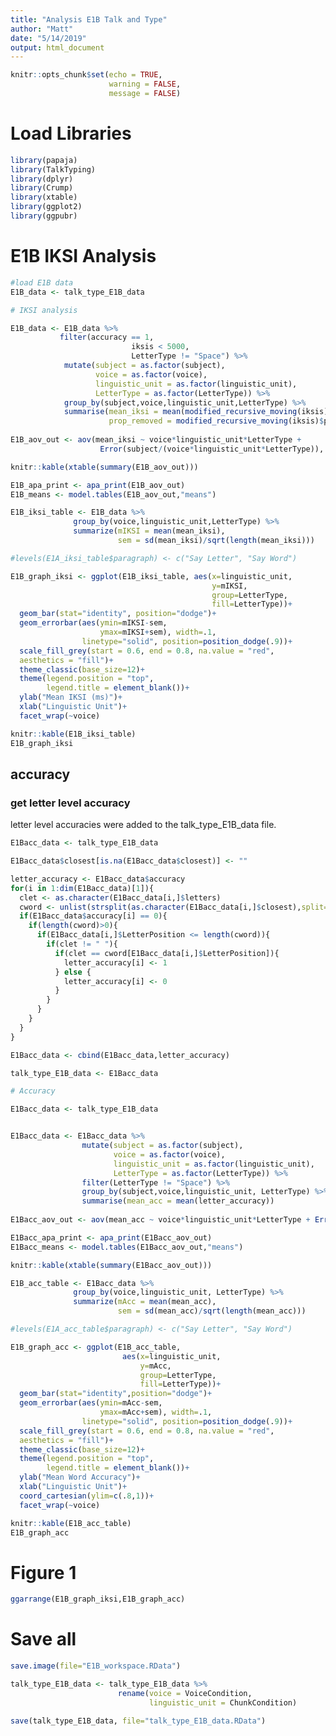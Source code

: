 ```yaml
---
title: "Analysis E1B Talk and Type"
author: "Matt"
date: "5/14/2019"
output: html_document
---
```


```r
knitr::opts_chunk$set(echo = TRUE,
                      warning = FALSE,
                      message = FALSE)
```

# Load Libraries

```r
library(papaja)
library(TalkTyping)
library(dplyr)
library(Crump)
library(xtable)
library(ggplot2)
library(ggpubr)
```

# E1B IKSI Analysis

```r
#load E1B data
E1B_data <- talk_type_E1B_data

# IKSI analysis

E1B_data <- E1B_data %>%
           filter(accuracy == 1,
                           iksis < 5000,
                           LetterType != "Space") %>%
            mutate(subject = as.factor(subject),
                   voice = as.factor(voice),
                   linguistic_unit = as.factor(linguistic_unit),
                   LetterType = as.factor(LetterType)) %>%
            group_by(subject,voice,linguistic_unit,LetterType) %>%
            summarise(mean_iksi = mean(modified_recursive_moving(iksis)$restricted),
                      prop_removed = modified_recursive_moving(iksis)$prop_removed)
                  
E1B_aov_out <- aov(mean_iksi ~ voice*linguistic_unit*LetterType + 
                    Error(subject/(voice*linguistic_unit*LetterType)), E1B_data)

knitr::kable(xtable(summary(E1B_aov_out)))

E1B_apa_print <- apa_print(E1B_aov_out)
E1B_means <- model.tables(E1B_aov_out,"means")

```

```r
E1B_iksi_table <- E1B_data %>%
              group_by(voice,linguistic_unit,LetterType) %>%
              summarize(mIKSI = mean(mean_iksi),
                        sem = sd(mean_iksi)/sqrt(length(mean_iksi)))

#levels(E1A_iksi_table$paragraph) <- c("Say Letter", "Say Word")

E1B_graph_iksi <- ggplot(E1B_iksi_table, aes(x=linguistic_unit,
                                             y=mIKSI,
                                             group=LetterType,
                                             fill=LetterType))+
  geom_bar(stat="identity", position="dodge")+
  geom_errorbar(aes(ymin=mIKSI-sem,
                    ymax=mIKSI+sem), width=.1,
                linetype="solid", position=position_dodge(.9))+
  scale_fill_grey(start = 0.6, end = 0.8, na.value = "red",
  aesthetics = "fill")+
  theme_classic(base_size=12)+
  theme(legend.position = "top",
        legend.title = element_blank())+
  ylab("Mean IKSI (ms)")+
  xlab("Linguistic Unit")+
  facet_wrap(~voice)

knitr::kable(E1B_iksi_table)
E1B_graph_iksi

```

## accuracy

### get letter level accuracy

letter level accuracies were added to the talk_type_E1B_data file.

```r
E1Bacc_data <- talk_type_E1B_data

E1Bacc_data$closest[is.na(E1Bacc_data$closest)] <- ""

letter_accuracy <- E1Bacc_data$accuracy
for(i in 1:dim(E1Bacc_data)[1]){
  clet <- as.character(E1Bacc_data[i,]$letters)
  cword <- unlist(strsplit(as.character(E1Bacc_data[i,]$closest),split=""))
  if(E1Bacc_data$accuracy[i] == 0){
    if(length(cword)>0){
      if(E1Bacc_data[i,]$LetterPosition <= length(cword)){
        if(clet != " "){
          if(clet == cword[E1Bacc_data[i,]$LetterPosition]){
            letter_accuracy[i] <- 1
          } else {
            letter_accuracy[i] <- 0
          }
        }
      }
    }
  }
}

E1Bacc_data <- cbind(E1Bacc_data,letter_accuracy)

talk_type_E1B_data <- E1Bacc_data
```


```r

# Accuracy

E1Bacc_data <- talk_type_E1B_data


E1Bacc_data <- E1Bacc_data %>%
                mutate(subject = as.factor(subject),
                       voice = as.factor(voice),
                       linguistic_unit = as.factor(linguistic_unit),
                       LetterType = as.factor(LetterType)) %>%
                filter(LetterType != "Space") %>%
                group_by(subject,voice,linguistic_unit, LetterType) %>%
                summarise(mean_acc = mean(letter_accuracy))
                  
E1Bacc_aov_out <- aov(mean_acc ~ voice*linguistic_unit*LetterType + Error(subject/(voice*linguistic_unit*LetterType)), E1Bacc_data)

E1Bacc_apa_print <- apa_print(E1Bacc_aov_out)
E1Bacc_means <- model.tables(E1Bacc_aov_out,"means")

knitr::kable(xtable(summary(E1Bacc_aov_out)))

```

```r
E1B_acc_table <- E1Bacc_data %>%
              group_by(voice,linguistic_unit, LetterType) %>%
              summarize(mAcc = mean(mean_acc),
                        sem = sd(mean_acc)/sqrt(length(mean_acc)))

#levels(E1A_acc_table$paragraph) <- c("Say Letter", "Say Word")

E1B_graph_acc <- ggplot(E1B_acc_table, 
                         aes(x=linguistic_unit,
                             y=mAcc, 
                             group=LetterType,
                             fill=LetterType))+
  geom_bar(stat="identity",position="dodge")+
  geom_errorbar(aes(ymin=mAcc-sem,
                    ymax=mAcc+sem), width=.1,
                linetype="solid", position=position_dodge(.9))+
  scale_fill_grey(start = 0.6, end = 0.8, na.value = "red",
  aesthetics = "fill")+
  theme_classic(base_size=12)+
  theme(legend.position = "top",
        legend.title = element_blank())+
  ylab("Mean Word Accuracy")+
  xlab("Linguistic Unit")+
  coord_cartesian(ylim=c(.8,1))+
  facet_wrap(~voice)

knitr::kable(E1B_acc_table)
E1B_graph_acc
```

# Figure 1

```r
ggarrange(E1B_graph_iksi,E1B_graph_acc)

```



# Save all

```r
save.image(file="E1B_workspace.RData")
```


```r
talk_type_E1B_data <- talk_type_E1B_data %>%
                        rename(voice = VoiceCondition,
                               linguistic_unit = ChunkCondition)

save(talk_type_E1B_data, file="talk_type_E1B_data.RData")
```

